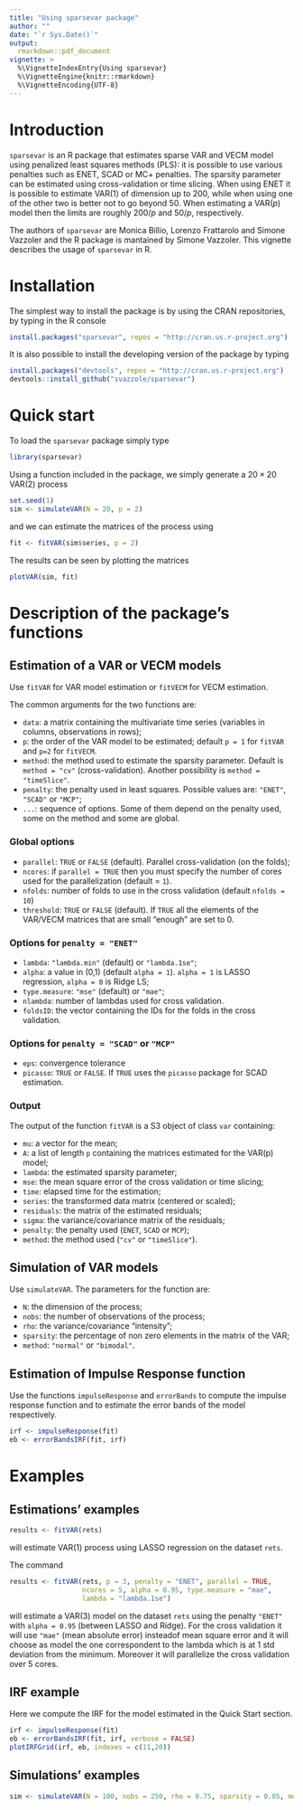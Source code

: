 ```yaml
---
title: "Using sparsevar package"
author: ""
date: "`r Sys.Date()`"
output:
  rmarkdown::pdf_document
vignette: >
  %\VignetteIndexEntry{Using sparsevar}
  %\VignetteEngine{knitr::rmarkdown}
  %\VignetteEncoding{UTF-8}
---
```


# Introduction

`sparsevar` is an R package that estimates sparse VAR and VECM model using penalized least squares methods (PLS): it is possible to use
various penalties such as ENET, SCAD or MC+ penalties. The sparsity parameter can be estimated using cross-validation or time slicing. When using ENET it is possible to estimate VAR(1) of dimension up to 200, while when using one of the other two is better not to go beyond 50. When estimating a VAR($p$) model then the limits are roughly $200/p$ and $50/p$, respectively.

The authors of `sparsevar` are Monica Billio, Lorenzo Frattarolo and Simone Vazzoler and the R package is mantained by Simone Vazzoler. This vignette describes the usage of `sparsevar` in R.

# Installation

The simplest way to install the package is by using the CRAN repositories, by typing in the
R console
```r
install.packages("sparsevar", repos = "http://cran.us.r-project.org")
```

It is also possible to install the developing version of the package by typing
```r
install.packages("devtools", repos = "http://cran.us.r-project.org")
devtools::install_github("svazzole/sparsevar")
```

# Quick start

To load the `sparsevar` package simply type
```r
library(sparsevar)
```

Using a function included in the package, we simply generate a $20\times 20$ VAR$(2)$ process
```r
set.seed(1)
sim <- simulateVAR(N = 20, p = 2)
```

and we can estimate the matrices of the process using
```r
fit <- fitVAR(sim$series, p = 2)
```

The results can be seen by plotting the matrices
```r
plotVAR(sim, fit)
```

# Description of the package's functions

## Estimation of a VAR or VECM models

Use `fitVAR` for VAR model estimation or `fitVECM` for VECM estimation.

The common arguments for the two functions are:

  * `data`: a matrix containing the multivariate time series (variables in columns, observations in rows);
  * `p`: the order of the VAR model to be estimated; default `p = 1` for `fitVAR` and `p=2`
    for `fitVECM`.
  * `method`: the method used to estimate the sparsity parameter. Default is `method = "cv"`
  (cross-validation). Another possibility is `method = "timeSlice"`.
  * `penalty`: the penalty used in least squares. Possible values are: `"ENET"`, `"SCAD"` or `"MCP"`;
  * `...`: sequence of options. Some of them depend on the penalty used, some on the method
  and some are global.

### Global options

  * `parallel`: `TRUE` or `FALSE` (default). Parallel cross-validation (on the folds);
  * `ncores`: if `parallel = TRUE` then you must specify the number of cores used for the parallelization (default = `1`).
  * `nfolds`: number of folds to use in the cross validation (default `nfolds = 10`)
  * `threshold`: `TRUE` or `FALSE` (default). If `TRUE` all the elements of the VAR/VECM
    matrices that are small "enough" are set to 0.

### Options for `penalty = "ENET"`

  * `lambda`: `"lambda.min"` (default) or `"lambda.1se"`;
  * `alpha`: a value in (0,1) (default `alpha = 1`). `alpha = 1` is LASSO regression, `alpha = 0` is Ridge LS;
  * `type.measure`: `"mse"` (default) or `"mae"`;
  * `nlambda`: number of lambdas used for cross validation.
  * `foldsID`: the vector containing the IDs for the folds in the cross validation.

### Options for `penalty = "SCAD"` or `"MCP"`

  * `eps`: convergence tolerance
  * `picasso`: `TRUE` or `FALSE`. If `TRUE` uses the `picasso` package for SCAD estimation.

### Output

The output of the function `fitVAR` is a S3 object of class `var` containing:

  * `mu`: a vector for the mean;
  * `A`: a list of length `p` containing the matrices estimated for the VAR(p) model;
  * `lambda`: the estimated sparsity parameter;
  * `mse`: the mean square error of the cross validation or time slicing;
  * `time`: elapsed time for the estimation;
  * `series`: the transformed data matrix (centered or scaled);
  * `residuals`: the matrix of the estimated residuals;
  * `sigma`: the variance/covariance matrix of the residuals;
  * `penalty`: the penalty used (`ENET`, `SCAD` or `MCP`);
  * `method`: the method used (`"cv"` or `"timeSlice"`).

## Simulation of VAR models

Use `simulateVAR`. The parameters for the function are:

  * `N`: the dimension of the process;
  * `nobs`: the number of observations of the process;
  * `rho`: the variance/covariance "intensity";
  * `sparsity`: the percentage of non zero elements in the matrix of the VAR;
  * `method`: `"normal"` or `"bimodal"`.

## Estimation of Impulse Response function

Use the functions `impulseResponse` and `errorBands` to compute the impulse response
function and to estimate the error bands of the model respectively.

```r
irf <- impulseResponse(fit)
eb <- errorBandsIRF(fit, irf)
```

# Examples

## Estimations' examples

```r
results <- fitVAR(rets)
```
will estimate VAR(1) process using LASSO regression on the dataset `rets`.

The command
```r
results <- fitVAR(rets, p = 3, penalty = "ENET", parallel = TRUE,
                  ncores = 5, alpha = 0.95, type.measure = "mae",
                  lambda = "lambda.1se")
```
will estimate a VAR(3) model on the dataset `rets` using the penalty `"ENET"` with `alpha = 0.95` (between LASSO and Ridge). For the cross validation it will use `"mae"` (mean absolute error) insteadof mean square error and it will choose as model the one correspondent to the lambda which is at 1 std deviation from the minimum. Moreover it will parallelize the cross validation over 5 cores.

## IRF example

Here we compute the IRF for the model estimated in the Quick Start section.

```r
irf <- impulseResponse(fit)
eb <- errorBandsIRF(fit, irf, verbose = FALSE)
plotIRFGrid(irf, eb, indexes = c(11,20))
```

## Simulations' examples

```r
sim <- simulateVAR(N = 100, nobs = 250, rho = 0.75, sparsity = 0.05, method = "normal")
```
